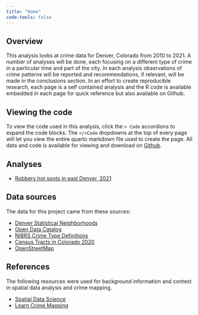 ---
title: "Home"
code-tools: false
---

## Overview
This analysis looks at crime data for Denver, Colorado from 2010 to 2021. A number of analyses will be done, each focusing on a different type of crime in a particular time and part of the city. In each analysis observations of crime patterns will be reported and recommendations, if relevant, will be made in the conclusions section. In an effort to create reproducible research, each page is a self contained analysis and the R code is available embedded in each page for quick reference but also available on Github.

:::{.callout-note}
## Viewing the code
To view the code used in this analysis, click the `> Code` accordions to expand the code blocks. The `</>Code` dropdowns at the top of every page will let you view the entire quarto markdown file used to create the page. All data and code is available for viewing and download on [Github](https://github.com/TrippBishopStats/Denver-Crime-Analysis).
:::

## Analyses

- [Robbery hot spots in east Denver, 2021](robbery-hotspots.html)

## Data sources

The data for this project came from these sources:

- <a href="https://data.colorado.gov/Municipal/Denver-Statistical-Neighborhoods/6g4b-w8bd" target="_blank">Denver Statistical Neighborhoods<a>
- <a href="https://www.denvergov.org/opendata/dataset/city-and-county-of-denver-crime" target="_blank">Open Data Catalog<a>
- <a href="https://www.denvergov.org/media/gis/DataCatalog/crime/pdf/NIBRS_Crime_Types.pdf" target="_blank">NIBRS Crime Type Definitions<a>
- <a href="https://data.colorado.gov/Demographics/Census-Tracts-in-Colorado-2020/7t53-5gfx/about_data" target="_blank">Census Tracts in Colorado 2020<a>
- <a href="https://wiki.openstreetmap.org/wiki/Key:highway" target="_blank">OpenStreetMap<a>

## References

The following resources were used for background information and context in spatial data analysis and crime mapping.

- <a href="https://r-spatial.org/book/" target="_blank">Spatial Data Science<a>
- <a href="http://books.lesscrime.info/learncrimemapping/" target="_blank">Learn Crime Mapping<a>
